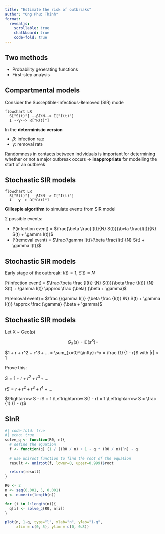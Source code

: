 ```yaml
---
title: "Estimate the risk of outbreaks"
author: "Ong Phuc Thinh"
format:
  revealjs:
    scrollable: true
    chalkboard: true
    code-fold: true
---
```


## Two methods

*   Probability generating functions
*   First-step analysis

## Compartmental models

Consider the Susceptible-Infectious-Removed (SIR) model

```mermaid
flowchart LR
  S["S(t)"] --βI/N--> I["I(t)"]
  I --γ--> R["R(t)"]
```

In the **deterministic version**

* $\beta$: infection rate
* $\gamma$: removal rate

Randomness in contacts between individuals is important for determining whether or not a major outbreak occurs $\Rightarrow$ **inappropriate** for modelling the start of an outbreak

## Stochastic SIR models

```mermaid
flowchart LR
  S["S(t)"] --βI/N--> I["I(t)"]
  I --γ--> R["R(t)"]
```

**Gillespie algorithm** to simulate events from SIR model

2 possible events:

- $\mathbb{P}$(infection event) = $\frac{\beta \frac{I(t)}{N} S(t)}{\beta \frac{I(t)}{N} S(t) + \gamma I(t)}$
- $\mathbb{P}$(removal event) = $\frac{\gamma I(t)}{\beta \frac{I(t)}{N} S(t) + \gamma I(t)}$

## Stochastic SIR models

Early stage of the outbreak: $I(t) = 1$, $S(t) \approx N$

$\mathbb{P}$(infection event) = $\frac{\beta \frac {I(t)} {N} S(t)}{\beta \frac {I(t)} {N} S(t) + \gamma I(t)} \approx \frac {\beta} {\beta + \gamma}$

$\mathbb{P}$(removal event) = $\frac {\gamma I(t)} {\beta \frac {I(t)} {N} S(t) + \gamma I(t)} \approx \frac {\gamma} {\beta + \gamma}$

## Stochastic SIR models



Let X \~ Geo(p)

$$G_X(s) = \mathbb{E}(s^X) = $$

$1 + r + r^2 + r^3 + ... = \sum_{x=0}^{\infty} r^x = \frac {1} {1 - r}$ with $|r| < 1$

Prove this:

$S = 1 + r + r^2 + r^3 + ...$

$rS = r + r^2 + r^3 + r^4 + ...$

$\Rightarrow S - rS = 1 \Leftrightarrow S(1 - r) = 1 \Leftrightarrow S = \frac {1} {1 - r}$

## SInR

```r
#| code-fold: true
#| echo: true
solve_q <- function(R0, n){
  # define the equation
  f <- function(q) (1 / ((R0 / n) + 1 - q * (R0 / n))^n) - q
  
  # use uniroot function to find the root of the equation
  result <- uniroot(f, lower=0, upper=0.999)$root
  
  return(result)
}

R0 <- 2
n <- seq(0.001, 5, 0.001)
q <- numeric(length(n))

for (i in 1:length(n)){
  q[i] <- solve_q(R0, n[i])
}

plot(n, 1-q, type="l", xlab="n", ylab="1-q", 
     xlim = c(0, 5), ylim = c(0, 0.8))
```
